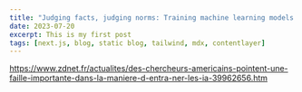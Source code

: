 ```yaml
---
title: "Judging facts, judging norms: Training machine learning models to judge humans requires a modified approach to labeling data"
date: 2023-07-20
excerpt: This is my first post
tags: [next.js, blog, static blog, tailwind, mdx, contentlayer]
---
```



https://www.zdnet.fr/actualites/des-chercheurs-americains-pointent-une-faille-importante-dans-la-maniere-d-entra-ner-les-ia-39962656.htm